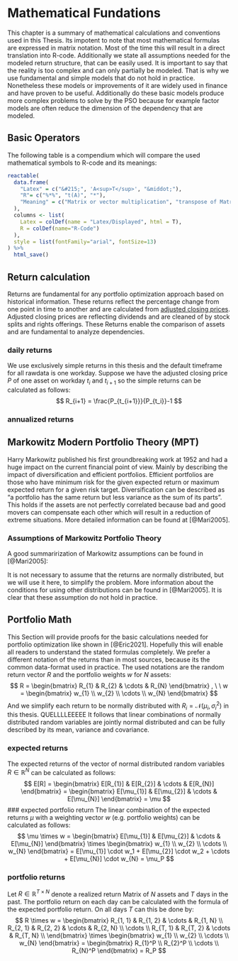 # Mathematical Fundations
This chapter is a summary of mathematical calculations and conventions used in this Thesis. Its impotent to note that most mathematical formulas are expressed in matrix notation. Most of the time this will result in a direct translation into R-code. Additionally we state all assumptions needed for the modeled return structure, that can be easily used. It is important to say that the reality is too complex and can only partially be modeled. That is why we use fundamental and simple models that do not hold in practice. Nonetheless these models or improvements of it are widely used in finance and have proven to be useful. Additionally do these basic models produce more complex problems to solve by the PSO because for example factor models are often reduce the dimension of the dependency that are modeled.

## Basic Operators
The following table is a compendium which will compare the used mathematical symbols to R-code and its meanings:

```r
reactable(
  data.frame(
    "Latex" = c("&#215;", 'A<sup>T</sup>', "&middot;"),
    "R"= c("%*%", "t(A)", "*"),
    "Meaning" = c("Matrix or vector multiplication", "transpose of Matrix or vector A", "Scalar or elementwise vector multiplication")
  ), 
  columns <- list(
    Latex = colDef(name = "Latex/Displayed", html = T),
    R = colDef(name="R-Code")
  ),
  style = list(fontFamily="arial", fontSize=13)
) %>% 
  html_save()
```

## Return calculation
Returns are fundamental for any portfolio optimization approach based on historical information. These returns reflect the percentage change from one point in time to another and are calculated from [adjusted closing prices](https://www.investopedia.com/terms/a/adjusted_closing_price.asp). Adjusted closing prices are reflecting dividends and are cleaned of by stock splits and rights offerings. These Returns enable the comparison of assets and are fundamental to analyze dependencies.

### daily returns
We use exclusively simple returns in this thesis and the default timeframe for all rawdata is one workday. Suppose we have the adjusted closing price $P$ of one asset on workday $t_i$ and $t_{i+1}$ so the simple returns can be calculated as follows:
$$
  R_{i+1} = \frac{P_{t_{i+1}}}{P_{t_i}}-1
$$

### annualized returns

## Markowitz Modern Portfolio Theory (MPT)
Harry Markowitz published his first groundbreaking work at 1952 and had a huge impact on the current financial point of view. Mainly by describing the impact of diversification and efficient portfolios. Efficient portfolios are those who have minimum risk for the given expected return or maximum expected return for a given risk target. Diversification can be described as "a portfolio has the same return but less variance as the sum of its parts". This holds if the assets are not perfectly correlated because bad and good movers can compensate each other which will result in a reduction of extreme situations. More detailed information can be found at [@Mari2005].

### Assumptions of Markowitz Portfolio Theory
A good summarirization of Markowitz assumptions can be found in [@Mari2005]:
\begin{enumerate}
    \item perfect market without taxes or transaction costs.
    \item short sales are disallowed.
    \item assets are infinitely divisible.
    \item Expected Returns, Variances and Covariances contain all information.
    \item Investors are risk-adverse, they will only accept greater risk if they
are compensated with a higher expected return.
\end{enumerate}
It is not necessary to assume that the returns are normally distributed, but we will use it here, to simplify the problem. More information about the conditions for using other distributions can be found in [@Mari2005]. It is clear that these assumption do not hold in practice.

## Portfolio Math
This Section will provide proofs for the basic calculations needed for portfolio optimization like shown in [@Eric2021]. Hopefully this will enable all readers to understand the stated formulas completely. We prefer a different notation of the returns than in most sources, because its the common data-format used in practice. The used notations are the random return vector $R$ and the portfolio weights $w$ for $N$ assets:
$$
  R = 
  \begin{bmatrix}
    R_{1} & R_{2} & \cdots & R_{N}  
 \end{bmatrix}
 , \ \ 
 w = 
  \begin{bmatrix}
    w_{1} \\ 
    w_{2} \\
    \cdots \\
    w_{N}  
 \end{bmatrix}
$$
And we simplify each return to be normally distributed with $R_i = \mathcal{N}(\mu_i, \sigma_i^2)$ in this thesis. QUELLLLEEEEE It follows that linear combinations of normally distributed random variables are jointly normal distributed and can be fully described by its mean, variance and covariance.

### expected returns
The expected returns of the vector of normal distributed random variables $R \in \mathbb{R}^{N}$ can be calculated as follows:
$$
  E[R] =
  \begin{bmatrix}
    E[R_{1}] & E[R_{2}] & \cdots & E[R_{N}]  
 \end{bmatrix}
 =
 \begin{bmatrix}
    E[\mu_{1}] & E[\mu_{2}] & \cdots & E[\mu_{N}]  
 \end{bmatrix}
 =
 \mu
$$
### expected portfolio return
The linear combination of the expected returns $\mu$ with a weighting vector $w$ (e.g. portfolio weights) can be calculated as follows:
$$
 \mu \times w =
  \begin{bmatrix}
    E[\mu_{1}] & E[\mu_{2}] & \cdots & E[\mu_{N}]
 \end{bmatrix}
  \times 
  \begin{bmatrix}
    w_{1} \\ 
    w_{2} \\
    \cdots \\
    w_{N}  
 \end{bmatrix}
 =
 E[\mu_{1}] \cdot w_1 + E[\mu_{2}] \cdot w_2 + \cdots + E[\mu_{N}] \cdot w_{N} 
 =
 \mu_P
$$

### portfolio returns
Let $R \in \mathbb{R}^{T \times N}$ denote a realized return Matrix of $N$ assets and $T$ days in the past. The portfolio return on each day can be calculated with the formula of the expected portfolio return. On all days $T$ can this be done by:
$$
  R \times w = 
  \begin{bmatrix}
    R_{1, 1} & R_{1, 2} & \cdots & R_{1, N} \\
    R_{2, 1} & R_{2, 2} & \cdots & R_{2, N} \\
    \cdots \\
    R_{T, 1} & R_{T, 2} & \cdots & R_{T, N} \\
 \end{bmatrix}
  \times 
  \begin{bmatrix}
    w_{1} \\ 
    w_{2} \\
    \cdots \\
    w_{N}  
 \end{bmatrix}
 =
   \begin{bmatrix}
    R_{1}^P \\ 
    R_{2}^P \\
    \cdots \\
    R_{N}^P  
 \end{bmatrix}
 =
 R_P
$$






